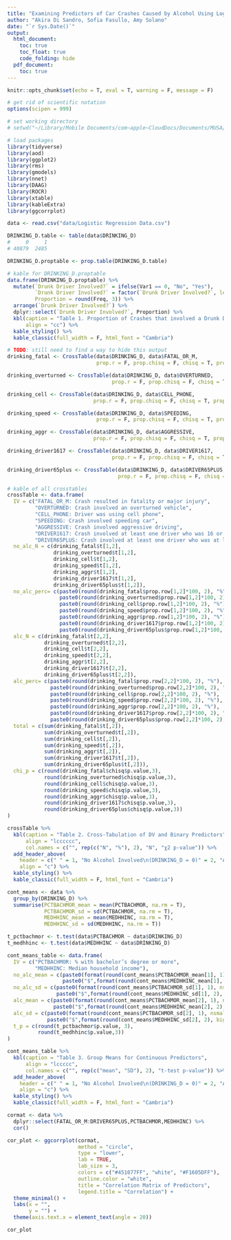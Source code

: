 ```yaml
---
title: "Examining Predictors of Car Crashes Caused by Alcohol Using Logistic Regression"
author: "Akira Di Sandro, Sofia Fasullo, Amy Solano"
date: "`r Sys.Date()`"
output:
  html_document:
    toc: true
    toc_float: true
    code_folding: hide
  pdf_document:
    toc: true
---
```


```r
knitr::opts_chunk$set(echo = T, eval = T, warning = F, message = F)

# get rid of scientific notation
options(scipen = 999)

# set working directory
# setwd("~/Library/Mobile Documents/com~apple~CloudDocs/Documents/MUSA/Fall24/MUSA5000_Stats/MUSA5000_Stats/hw03")

# load packages
library(tidyverse)
library(aod)
library(ggplot2)
library(rms)
library(gmodels)
library(nnet)
library(DAAG)
library(ROCR)
library(xtable)
library(kableExtra)
library(ggcorrplot)

```


```r
data <- read.csv("data/Logistic Regression Data.csv")
```



```r
DRINKING_D.table <- table(data$DRINKING_D)
#     0     1 
# 40879  2485

DRINKING_D.proptable <- prop.table(DRINKING_D.table)

# kable for DRINKING_D.proptable
data.frame(DRINKING_D.proptable) %>% 
  mutate(`Drunk Driver Involved?` = ifelse(Var1 == 0, "No", "Yes"),
         `Drunk Driver Involved?` = factor(`Drunk Driver Involved?`, levels = c("Yes", "No")),
         Proportion = round(Freq, 3)) %>% 
  arrange(`Drunk Driver Involved?`) %>% 
  dplyr::select(`Drunk Driver Involved?`, Proportion) %>% 
  kbl(caption = "Table 1. Proportion of Crashes that involved a Drunk Driver",
      align = "cc") %>% 
  kable_styling() %>%
  kable_classic(full_width = F, html_font = "Cambria") 

```

```r
# TODO: still need to find a way to hide this output
drinking_fatal <- CrossTable(data$DRINKING_D, data$FATAL_OR_M, 
                             prop.r = F, prop.chisq = F, chisq = T, prop.t = F)

drinking_overturned <- CrossTable(data$DRINKING_D, data$OVERTURNED, 
                                  prop.r = F, prop.chisq = F, chisq = T, prop.t = F)

drinking_cell <- CrossTable(data$DRINKING_D, data$CELL_PHONE, 
                            prop.r = F, prop.chisq = F, chisq = T, prop.t = F)

drinking_speed <- CrossTable(data$DRINKING_D, data$SPEEDING, 
                             prop.r = F, prop.chisq = F, chisq = T, prop.t = F)

drinking_aggr <- CrossTable(data$DRINKING_D, data$AGGRESSIVE, 
                            prop.r = F, prop.chisq = F, chisq = T, prop.t = F)

drinking_driver1617 <- CrossTable(data$DRINKING_D, data$DRIVER1617, 
                                  prop.r = F, prop.chisq = F, chisq = T, prop.t = F)

drinking_driver65plus <- CrossTable(data$DRINKING_D, data$DRIVER65PLUS, 
                                    prop.r = F, prop.chisq = F, chisq = T, prop.t = F)


```


```r
# kable of all crosstables
crossTable <- data.frame(
  IV = c("FATAL_OR_M: Crash resulted in fatality or major injury",
         "OVERTURNED: Crash involved an overturned vehicle",
         "CELL_PHONE: Driver was using cell phone",
         "SPEEDING: Crash involved speeding car",
         "AGGRESSIVE: Crash involved aggressive driving",
         "DRIVER1617: Crash involved at least one driver who was 16 or 17 years old",
         "DRIVER65PLUS: Crash involved at least one driver who was at least 65 years old"),
  no_alc_N = c(drinking_fatal$t[1,2],
               drinking_overturned$t[1,2],
               drinking_cell$t[1,2],
               drinking_speed$t[1,2],
               drinking_aggr$t[1,2],
               drinking_driver1617$t[1,2],
               drinking_driver65plus$t[1,2]),
  no_alc_perc= c(paste0(round(drinking_fatal$prop.row[1,2]*100, 2), "%"),
                 paste0(round(drinking_overturned$prop.row[1,2]*100, 2), "%"),
                 paste0(round(drinking_cell$prop.row[1,2]*100, 2), "%"),
                 paste0(round(drinking_speed$prop.row[1,2]*100, 2), "%"),
                 paste0(round(drinking_aggr$prop.row[1,2]*100, 2), "%"),
                 paste0(round(drinking_driver1617$prop.row[1,2]*100, 2), "%"),
                 paste0(round(drinking_driver65plus$prop.row[1,2]*100, 2), "%")),
  alc_N = c(drinking_fatal$t[2,2],
            drinking_overturned$t[2,2],
            drinking_cell$t[2,2],
            drinking_speed$t[2,2],
            drinking_aggr$t[2,2],
            drinking_driver1617$t[2,2],
            drinking_driver65plus$t[2,2]),
  alc_perc= c(paste0(round(drinking_fatal$prop.row[2,2]*100, 2), "%"),
              paste0(round(drinking_overturned$prop.row[2,2]*100, 2), "%"),
              paste0(round(drinking_cell$prop.row[2,2]*100, 2), "%"),
              paste0(round(drinking_speed$prop.row[2,2]*100, 2), "%"),
              paste0(round(drinking_aggr$prop.row[2,2]*100, 2), "%"),
              paste0(round(drinking_driver1617$prop.row[2,2]*100, 2), "%"),
              paste0(round(drinking_driver65plus$prop.row[2,2]*100, 2), "%")),
  total = c(sum(drinking_fatal$t[,2]),
            sum(drinking_overturned$t[,2]),
            sum(drinking_cell$t[,2]),
            sum(drinking_speed$t[,2]),
            sum(drinking_aggr$t[,2]),
            sum(drinking_driver1617$t[,2]),
            sum(drinking_driver65plus$t[,2])),
  chi_p = c(round(drinking_fatal$chisq$p.value,3),
            round(drinking_overturned$chisq$p.value,3),
            round(drinking_cell$chisq$p.value,3),
            round(drinking_speed$chisq$p.value,3),
            round(drinking_aggr$chisq$p.value,3),
            round(drinking_driver1617$chisq$p.value,3),
            round(drinking_driver65plus$chisq$p.value,3))
)

crossTable %>% 
  kbl(caption = "Table 2. Cross-Tabulation of DV and Binary Predictors",
      align = "lcccccc",
      col.names = c("", rep(c("N", "%"), 2), "N", "χ2 p-value")) %>% 
  add_header_above(
    header = c(" " = 1, "No Alcohol Involved\n(DRINKING_D = 0)" = 2, "Alcohol Involved\n(DRINKING_D = 1)" = 2, "Total" = 1, " " = 1),
    align = "c") %>% 
  kable_styling() %>%
  kable_classic(full_width = F, html_font = "Cambria") 

```

```r
cont_means <- data %>% 
  group_by(DRINKING_D) %>% 
  summarise(PCTBACHMOR_mean = mean(PCTBACHMOR, na.rm = T),
            PCTBACHMOR_sd = sd(PCTBACHMOR, na.rm = T),
            MEDHHINC_mean = mean(MEDHHINC, na.rm = T),
            MEDHHINC_sd = sd(MEDHHINC, na.rm = T))

t_pctbachmor <- t.test(data$PCTBACHMOR ~ data$DRINKING_D)
t_medhhinc <- t.test(data$MEDHHINC ~ data$DRINKING_D)

cont_means_table <- data.frame(
  IV = c("PCTBACHMOR: % with bachelor’s degree or more",
         "MEDHHINC: Median household income"),
  no_alc_mean = c(paste0(format(round(cont_means$PCTBACHMOR_mean[1], 1), nsmall = 1), "%"),
                  paste0("$",format(round(cont_means$MEDHHINC_mean[1], 2), big.mark = ",", nsmall = 2))),
  no_alc_sd = c(paste0(format(round(cont_means$PCTBACHMOR_sd[1], 1), nsmall = 1), "%"),
                paste0("$",format(round(cont_means$MEDHHINC_sd[1], 2), big.mark = ",", nsmall = 2))),
  alc_mean = c(paste0(format(round(cont_means$PCTBACHMOR_mean[2], 1), nsmall = 1), "%"),
               paste0("$",format(round(cont_means$MEDHHINC_mean[2], 2), big.mark = ",", nsmall = 2))),
  alc_sd = c(paste0(format(round(cont_means$PCTBACHMOR_sd[2], 1), nsmall = 1), "%"),
             paste0("$",format(round(cont_means$MEDHHINC_sd[2], 2), big.mark = ",", nsmall = 2))),
  t_p = c(round(t_pctbachmor$p.value, 3),
          round(t_medhhinc$p.value,3))
)

cont_means_table %>% 
  kbl(caption = "Table 3. Group Means for Continuous Predictors",
      align = "lccccc",
      col.names = c("", rep(c("mean", "SD"), 2), "t-test p-value")) %>% 
  add_header_above(
    header = c(" " = 1, "No Alcohol Involved\n(DRINKING_D = 0)" = 2, "Alcohol Involved\n(DRINKING_D = 1)" = 2, " " = 1),
    align = "c") %>% 
  kable_styling() %>%
  kable_classic(full_width = F, html_font = "Cambria") 

```

```r
cormat <- data %>% 
  dplyr::select(FATAL_OR_M:DRIVER65PLUS,PCTBACHMOR,MEDHHINC) %>% 
  cor()

cor_plot <- ggcorrplot(cormat,
                       method = "circle",
                       type = "lower",
                       lab = TRUE,
                       lab_size = 3,
                       colors = c("#451077FF", "white", "#F1605DFF"),
                       outline.color = "white",
                       title = "Correlation Matrix of Predictors",
                       legend.title = "Correlation") +
  theme_minimal() +  
  labs(x = "",
       y = "") +
  theme(axis.text.x = element_text(angle = 20))

cor_plot

```
